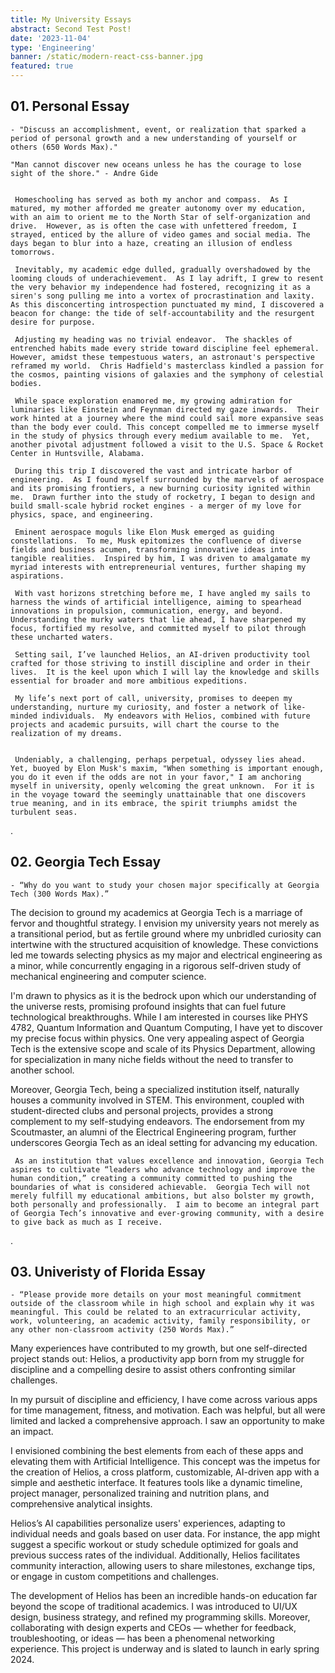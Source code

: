 ---
title: My University Essays
abstract: Second Test Post!
date: '2023-11-04'
type: 'Engineering'
banner: /static/modern-react-css-banner.jpg
featured: true
---

## 01. Personal Essay

    - "Discuss an accomplishment, event, or realization that sparked a period of personal growth and a new understanding of yourself or others (650 Words Max)."

    "Man cannot discover new oceans unless he has the courage to lose sight of the shore." - Andre Gide


     Homeschooling has served as both my anchor and compass.  As I matured, my mother afforded me greater autonomy over my education, with an aim to orient me to the North Star of self-organization and drive.  However, as is often the case with unfettered freedom, I strayed, enticed by the allure of video games and social media. The days began to blur into a haze, creating an illusion of endless tomorrows.

     Inevitably, my academic edge dulled, gradually overshadowed by the looming clouds of underachievement.  As I lay adrift, I grew to resent the very behavior my independence had fostered, recognizing it as a siren's song pulling me into a vortex of procrastination and laxity.  As this disconcerting introspection punctuated my mind, I discovered a beacon for change: the tide of self-accountability and the resurgent desire for purpose.

     Adjusting my heading was no trivial endeavor.  The shackles of entrenched habits made every stride toward discipline feel ephemeral.  However, amidst these tempestuous waters, an astronaut's perspective reframed my world.  Chris Hadfield's masterclass kindled a passion for the cosmos, painting visions of galaxies and the symphony of celestial bodies.

     While space exploration enamored me, my growing admiration for luminaries like Einstein and Feynman directed my gaze inwards.  Their work hinted at a journey where the mind could sail more expansive seas than the body ever could. This concept compelled me to immerse myself in the study of physics through every medium available to me.  Yet, another pivotal adjustment followed a visit to the U.S. Space & Rocket Center in Huntsville, Alabama.

     During this trip I discovered the vast and intricate harbor of engineering.  As I found myself surrounded by the marvels of aerospace and its promising frontiers, a new burning curiosity ignited within me.  Drawn further into the study of rocketry, I began to design and build small-scale hybrid rocket engines - a merger of my love for physics, space, and engineering.

     Eminent aerospace moguls like Elon Musk emerged as guiding constellations.  To me, Musk epitomizes the confluence of diverse fields and business acumen, transforming innovative ideas into tangible realities.  Inspired by him, I was driven to amalgamate my myriad interests with entrepreneurial ventures, further shaping my aspirations.

     ​​With vast horizons stretching before me, I have angled my sails to harness the winds of artificial intelligence, aiming to spearhead innovations in propulsion, communication, energy, and beyond.  Understanding the murky waters that lie ahead, I have sharpened my focus, fortified my resolve, and committed myself to pilot through these uncharted waters.

     Setting sail, I’ve launched Helios, an AI-driven productivity tool crafted for those striving to instill discipline and order in their lives.  It is the keel upon which I will lay the knowledge and skills essential for broader and more ambitious expeditions.

     My life’s next port of call, university, promises to deepen my understanding, nurture my curiosity, and foster a network of like-minded individuals.  My endeavors with Helios, combined with future projects and academic pursuits, will chart the course to the realization of my dreams.


     Undeniably, a challenging, perhaps perpetual, odyssey lies ahead.  Yet, buoyed by Elon Musk's maxim, "When something is important enough, you do it even if the odds are not in your favor," I am anchoring myself in university, openly welcoming the great unknown.  For it is in the voyage toward the seemingly unattainable that one discovers true meaning, and in its embrace, the spirit triumphs amidst the turbulent seas.


.


## 02. Georgia Tech Essay

    - “Why do you want to study your chosen major specifically at Georgia Tech (300 Words Max).”



   The decision to ground my academics at Georgia Tech is a marriage of fervor and thoughtful strategy.  I envision my university years not merely as a transitional period, but as fertile ground where my unbridled curiosity can intertwine with the structured acquisition of knowledge.  These convictions led me towards selecting physics as my major and electrical engineering as a minor, while concurrently engaging in a rigorous self-driven study of mechanical engineering and computer science.

   I'm drawn to physics as it is the bedrock upon which our understanding of the universe rests, promising profound insights that can fuel future technological breakthroughs. While I am interested in courses like PHYS 4782, Quantum Information and Quantum Computing, I have yet to discover my precise focus within physics.  One very appealing aspect of Georgia Tech is the extensive scope and scale of its Physics Department, allowing for specialization in many niche fields without the need to transfer to another school.

   Moreover, Georgia Tech, being a specialized institution itself, naturally houses a community involved in STEM.  This environment, coupled with student-directed clubs and personal projects, provides a strong complement to my self-studying endeavors.  The endorsement from my Scoutmaster, an alumni of the Electrical Engineering program, further underscores Georgia Tech as an ideal setting for advancing my education.

     As an institution that values excellence and innovation, Georgia Tech aspires to cultivate “leaders who advance technology and improve the human condition,” creating a community committed to pushing the boundaries of what is considered achievable.  Georgia Tech will not merely fulfill my educational ambitions, but also bolster my growth, both personally and professionally.  I aim to become an integral part of Georgia Tech’s innovative and ever-growing community, with a desire to give back as much as I receive.

  
  .


## 03. Univeristy of Florida Essay

    - “Please provide more details on your most meaningful commitment outside of the classroom while in high school and explain why it was meaningful. This could be related to an extracurricular activity, work, volunteering, an academic activity, family responsibility, or any other non-classroom activity (250 Words Max).”


   Many experiences have contributed to my growth, but one self-directed project stands out: Helios, a productivity app born from my struggle for discipline and a compelling desire to assist others confronting similar challenges.

   In my pursuit of discipline and efficiency, I have come across various apps for time management, fitness, and motivation. Each was helpful, but all were limited and lacked a comprehensive approach. I saw an opportunity to make an impact.

   I envisioned combining the best elements from each of these apps and elevating them with Artificial Intelligence. This concept was the impetus for the creation of Helios, a cross platform, customizable, AI-driven app with a simple and aesthetic interface. It features tools like a dynamic timeline, project manager, personalized training and nutrition plans, and comprehensive analytical insights.

   Helios’s AI capabilities personalize users' experiences, adapting to individual needs and goals based on user data. For instance, the app might suggest a specific workout or study schedule optimized for goals and previous success rates of the individual. Additionally, Helios facilitates community interaction, allowing users to share milestones, exchange tips, or engage in custom competitions and challenges.

   The development of Helios has been an incredible hands-on education far beyond the scope of traditional academics. I was introduced to UI/UX design, business strategy, and refined my programming skills. Moreover, collaborating with design experts and CEOs — whether for feedback, troubleshooting, or ideas — has been a phenomenal networking experience.  This project is underway and is slated to launch in early spring 2024.




